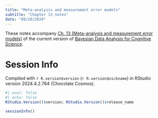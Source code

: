 ```yaml
---
title: "Meta-analysis and measurement error models"
subtitle: "Chapter 13 notes"
date: "09/20/2024"
---
```


These notes accompany [Ch. 13 (Meta-analysis and measurement error models)](https://vasishth.github.io/bayescogsci/book/ch-remame.html) of the current version of [Bayesian Data Analysis for Cognitive Science](https://vasishth.github.io/bayescogsci).


# Session Info

Compiled with `r R.version$version` (`r R.version$nickname`) in RStudio version 2024.4.2.764 (Chocolate Cosmos).

```r
#| eval: false
#| echo: false
RStudio.Version()$version; RStudio.Version()$release_name
```

```r
sessionInfo()
```


